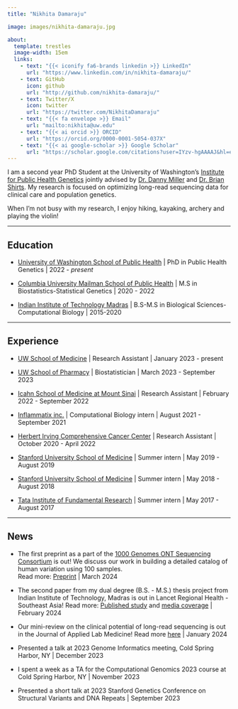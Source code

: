 ```yaml
---
title: "Nikhita Damaraju"

image: images/nikhita-damaraju.jpg

about: 
  template: trestles
  image-width: 15em
  links:
    - text: "{{< iconify fa6-brands linkedin >}} LinkedIn"
      url: "https://www.linkedin.com/in/nikhita-damaraju/"
    - text: GitHub
      icon: github
      url: "http://github.com/nikhita-damaraju/"
    - text: Twitter/X
      icon: twitter
      url: "https://twitter.com/NikhitaDamaraju"
    - text: "{{< fa envelope >}} Email"
      url: "mailto:nikhita@uw.edu"
    - text: "{{< ai orcid >}} ORCID"
      url: "https://orcid.org/0000-0001-5054-037X"
    - text: "{{< ai google-scholar >}} Google Scholar"
      url: "https://scholar.google.com/citations?user=IYzv-hgAAAAJ&hl=en"
---
```


I am a second year PhD Student at the University of Washington's [Institute for Public Health Genetics](https://iphg.biostat.washington.edu/) jointly advised by [Dr. Danny Miller](https://dlmp.uw.edu/faculty/miller) and [Dr. Brian Shirts](https://dlmp.uw.edu/faculty/shirts). My research is focused on optimizing long-read sequencing data for clinical care and population genetics.

When I'm not busy with my research, I enjoy hiking, kayaking, archery and playing the violin!

------------------------------------------------------------------------

## Education

-   [University of Washington School of Public Health](https://sph.washington.edu) \| PhD in Public Health Genetics \| 2022 - *present*

<!-- -->

-   [Columbia University Mailman School of Public Health](https://www.publichealth.columbia.edu) \| M.S in Biostatistics-Statistical Genetics \| 2020 - 2022

-   [Indian Institute of Technology Madras](www.iitm.ac.in) \| B.S-M.S in Biological Sciences-Computational Biology \| 2015-2020

------------------------------------------------------------------------

## Experience

-   [UW School of Medicine](https://www.uwmedicine.org/school-of-medicine) \| Research Assistant \| January 2023 - present

-   [UW School of Pharmacy](https://sop.washington.edu) \| Biostatistician \| March 2023 - September 2023

-   [Icahn School of Medicine at Mount Sinai](https://icahn.mssm.edu) \| Research Assistant \| February 2022 - September 2022

-   [Inflammatix inc.](https://inflammatix.com) \| Computational Biology intern \| August 2021 - September 2021

-   [Herbert Irving Comprehensive Cancer Center](https://www.cancer.columbia.edu) \| Research Assistant \| October 2020 - April 2022

-   [Stanford University School of Medicine](https://med.stanford.edu) \| Summer intern \| May 2019 - August 2019

-   [Stanford University School of Medicine](https://med.stanford.edu) \| Summer intern \| May 2018 - August 2018

-   [Tata Institute of Fundamental Research](https://www.tifr.res.in) \| Summer intern \| May 2017 - August 2017

------------------------------------------------------------------------

## News

-   The first preprint as a part of the [1000 Genomes ONT Sequencing Consortium](https://millerlaboratory.com/1000G-ONT.html) is out! We discuss our work in building a detailed catalog of human variation using 100 samples.\
    Read more: [Preprint](https://pubmed.ncbi.nlm.nih.gov/38496498/) \| March 2024

-   The second paper from my dual degree (B.S. - M.S.) thesis project from Indian Institute of Technology, Madras is out in Lancet Regional Health - Southeast Asia! Read more: [Published study](https://www.thelancet.com/journals/lansea/article/PIIS2772-3682(24)00012-X/fulltext) and [media coverage](https://nikhita-damaraju.github.io/media/Garbhini%20-%20GA2/) \| February 2024

-   Our mini-review on the clinical potential of long-read sequencing is out in the Journal of Applied Lab Medicine! Read more [here](https://academic.oup.com/jalm/article/9/1/138/7502994) \| January 2024

-   Presented a talk at 2023 Genome Informatics meeting, Cold Spring Harbor, NY \| December 2023

-   I spent a week as a TA for the Computational Genomics 2023 course at Cold Spring Harbor, NY \| November 2023

-   Presented a short talk at 2023 Stanford Genetics Conference on Structural Variants and DNA Repeats \| September 2023
